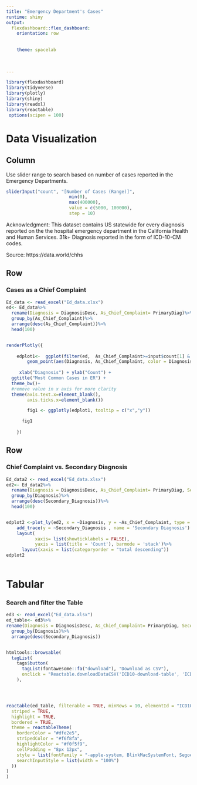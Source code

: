 ```yaml
---
title: "Emergency Department's Cases"
runtime: shiny
output: 
  flexdashboard::flex_dashboard:
    orientation: row
    
    
    theme: spacelab
      
    
    
---
```


```r
library(flexdashboard)
library(tidyverse)
library(plotly)
library(shiny)
library(readxl)
library(reactable)
 options(scipen = 100)
```



Data Visualization
======================================================
Column {.sidebar}
----------------------------------------------------------------------



Use slider range to search based on number of cases reported in the Emergency Departments.

```r


sliderInput("count", "[Number of Cases (Range)]", 
                        min(0),
                        max(400000),
                        value = c(5000, 100000), 
                        step = 10)
```








Acknowledgment: This dataset contains US statewide for every diagnosis reported on the the hospital emergency department in the California Health and Human Services.
31k+ Diagnosis reported in the form of ICD-10-CM codes.

Source: https://data.world/chhs





Row {data-height=650}
-----------------------------------------------------------------------

### Cases as a Chief Complaint

```r
Ed_data <- read_excel("Ed_data.xlsx")
ed<- Ed_data%>%
  rename(Diagnosis = DiagnosisDesc, As_Chief_Complaint= PrimaryDiag)%>%
  group_by(As_Chief_Complaint)%>%
  arrange(desc(As_Chief_Complaint))%>% 
  head(100)


renderPlotly({
      
    edplot1<-  ggplot(filter(ed,  As_Chief_Complaint>=input$count[1] & As_Chief_Complaint<=input$count[2]))+
        geom_point(aes(Diagnosis, As_Chief_Complaint, color = Diagnosis, size = As_Chief_Complaint))+
 
     xlab("Diagnosis") + ylab("Count") +
  ggtitle("Most Common Cases in ER") +
  theme_bw()+
  #remove value in x axis for more clarity
  theme(axis.text.x=element_blank(),
        axis.ticks.x=element_blank())

        fig1 <- ggplotly(edplot1, tooltip = c("x","y"))

      fig1
      
    })


```


Row {data-height=350}
---------------------------------------------
### Chief Complaint vs. Secondary Diagnosis

```r

Ed_data2 <- read_excel("Ed_data.xlsx")
ed2<- Ed_data2%>%
  rename(Diagnosis = DiagnosisDesc, As_Chief_Complaint= PrimaryDiag, Secondary_Diagnosis= SecondDiag)%>%
  group_by(Diagnosis)%>%
  arrange(desc(Secondary_Diagnosis))%>%
  head(100)


edplot2 <-plot_ly(ed2, x = ~Diagnosis, y = ~As_Chief_Complaint, type = 'bar', name = 'As Chief Complaint') %>%
    add_trace(y = ~Secondary_Diagnosis , name = 'Secondary Diagnosis') %>%
    layout(
           xaxis= list(showticklabels = FALSE),
           yaxis = list(title = 'Count'), barmode = 'stack')%>%
      layout(xaxis = list(categoryorder = "total descending"))
edplot2
 


```
Tabular 
=================================================
### Search and filter the Table

```r

ed3 <- read_excel("Ed_data.xlsx")
ed_table<- ed3%>%
rename(Diagnosis = DiagnosisDesc, As_Chief_Complaint= PrimaryDiag, Secondary_Diagnosis= SecondDiag)%>%
  group_by(Diagnosis)%>%
  arrange(desc(Secondary_Diagnosis))


htmltools::browsable(
  tagList(
    tags$button(
      tagList(fontawesome::fa("download"), "Download as CSV"),
      onclick = "Reactable.downloadDataCSV('ICD10-download-table', 'ICD10_ED_Diagnosis.csv')"
    ),




reactable(ed_table, filterable = TRUE, minRows = 10, elementId = "ICD10-download-table",
  striped = TRUE,
  highlight = TRUE,
  bordered = TRUE,
  theme = reactableTheme(
    borderColor = "#dfe2e5",
    stripedColor = "#f6f8fa",
    highlightColor = "#f0f5f9",
    cellPadding = "8px 12px",
    style = list(fontFamily = "-apple-system, BlinkMacSystemFont, Segoe UI, Helvetica, Arial, sans-serif"),
    searchInputStyle = list(width = "100%")
  ))
)
)



```